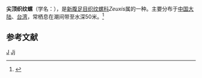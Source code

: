 {{Speciesbox
| taxon = Zeuxis succinctus
| binomial_authority = (A. Adams, 1852)
}}
'''尖顶织纹螺'''（学名：''{{lang|la|Zeuxis succinctus}}''），是[[新腹足目|新腹足目]][[织纹螺科|织纹螺科]]''Zeuxis''属的一种。主要分布于[[中国大陆|中国大陆]]、[[台湾|台湾]]，常栖息在潮间带至水深50米。<ref>{{cite web|url=http://shell.sinica.edu.tw/chinese/shellbase_detail.php?science_no=2988|title=国际贝库：尖顶织纹螺|publisher=台湾贝类资料库|accessdate=2009-08-11|archive-date=2016-03-04|archive-url=https://web.archive.org/web/20160304103455/http://shell.sinica.edu.tw/chinese/shellbase_detail.php?science_no=2988|dead-url=no}}</ref>

== 参考文献 ==
{{reflist}}
{{Taxonbar|from=Q11038996}}

[[Category:织纹螺科|J]]
[[Category:_1852年描述的动物|Jj]]
